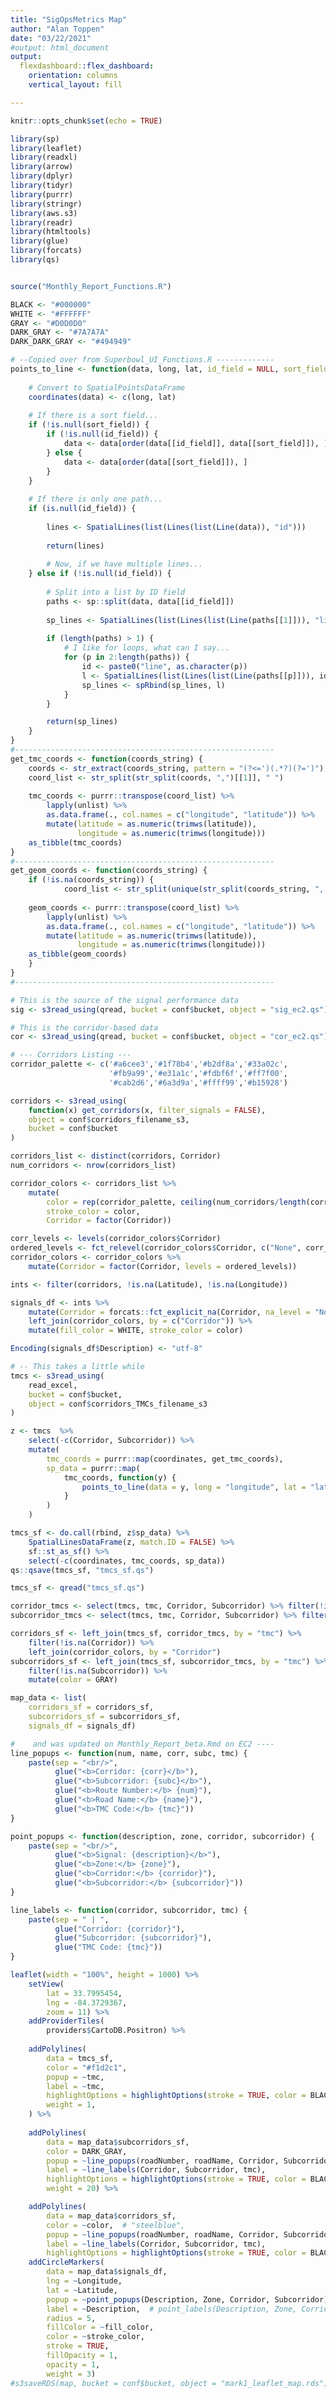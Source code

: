 ```yaml
---
title: "SigOpsMetrics Map"
author: "Alan Toppen"
date: "03/22/2021"
#output: html_document
output: 
  flexdashboard::flex_dashboard:
    orientation: columns
    vertical_layout: fill

---
```



```r
knitr::opts_chunk$set(echo = TRUE)

library(sp)
library(leaflet)
library(readxl)
library(arrow)
library(dplyr)
library(tidyr)
library(purrr)
library(stringr)
library(aws.s3)
library(readr)
library(htmltools)
library(glue)
library(forcats)
library(qs)


source("Monthly_Report_Functions.R")

BLACK <- "#000000"
WHITE <- "#FFFFFF"
GRAY <- "#D0D0D0"
DARK_GRAY <- "#7A7A7A"
DARK_DARK_GRAY <- "#494949"

# --Copied over from Superbowl_UI_Functions.R -------------
points_to_line <- function(data, long, lat, id_field = NULL, sort_field = NULL) {
    
    # Convert to SpatialPointsDataFrame
    coordinates(data) <- c(long, lat)
    
    # If there is a sort field...
    if (!is.null(sort_field)) {
        if (!is.null(id_field)) {
            data <- data[order(data[[id_field]], data[[sort_field]]), ]
        } else {
            data <- data[order(data[[sort_field]]), ]
        }
    }
    
    # If there is only one path...
    if (is.null(id_field)) {
        
        lines <- SpatialLines(list(Lines(list(Line(data)), "id")))
        
        return(lines)
        
        # Now, if we have multiple lines...
    } else if (!is.null(id_field)) {  
        
        # Split into a list by ID field
        paths <- sp::split(data, data[[id_field]])
        
        sp_lines <- SpatialLines(list(Lines(list(Line(paths[[1]])), "line1")))
        
        if (length(paths) > 1) {
            # I like for loops, what can I say...
            for (p in 2:length(paths)) {
                id <- paste0("line", as.character(p))
                l <- SpatialLines(list(Lines(list(Line(paths[[p]])), id)))
                sp_lines <- spRbind(sp_lines, l)
            }
        }

        return(sp_lines)
    }
}
#----------------------------------------------------------
get_tmc_coords <- function(coords_string) {
    coords <- str_extract(coords_string, pattern = "(?<=')(.*?)(?=')")
    coord_list <- str_split(str_split(coords, ",")[[1]], " ")
    
    tmc_coords <- purrr::transpose(coord_list) %>%
        lapply(unlist) %>%
        as.data.frame(., col.names = c("longitude", "latitude")) %>%
        mutate(latitude = as.numeric(trimws(latitude)),
               longitude = as.numeric(trimws(longitude)))
    as_tibble(tmc_coords)
}
#----------------------------------------------------------
get_geom_coords <- function(coords_string) {
    if (!is.na(coords_string)) {
            coord_list <- str_split(unique(str_split(coords_string, ",|:")[[1]]), " ")
    
    geom_coords <- purrr::transpose(coord_list) %>%
        lapply(unlist) %>%
        as.data.frame(., col.names = c("longitude", "latitude")) %>%
        mutate(latitude = as.numeric(trimws(latitude)),
               longitude = as.numeric(trimws(longitude)))
    as_tibble(geom_coords)
    }
}
#----------------------------------------------------------
```



```r

# This is the source of the signal performance data
sig <- s3read_using(qread, bucket = conf$bucket, object = "sig_ec2.qs")

# This is the corridor-based data
cor <- s3read_using(qread, bucket = conf$bucket, object = "cor_ec2.qs")
```



```r

# --- Corridors Listing ---
corridor_palette <- c('#a6cee3','#1f78b4','#b2df8a','#33a02c',
                      '#fb9a99','#e31a1c','#fdbf6f','#ff7f00',
                      '#cab2d6','#6a3d9a','#ffff99','#b15928')

corridors <- s3read_using(
    function(x) get_corridors(x, filter_signals = FALSE),
    object = conf$corridors_filename_s3,
    bucket = conf$bucket
)

corridors_list <- distinct(corridors, Corridor)
num_corridors <- nrow(corridors_list)

corridor_colors <- corridors_list %>% 
    mutate(
        color = rep(corridor_palette, ceiling(num_corridors/length(corridor_palette)))[1:num_corridors],
        stroke_color = color,
        Corridor = factor(Corridor))

corr_levels <- levels(corridor_colors$Corridor)
ordered_levels <- fct_relevel(corridor_colors$Corridor, c("None", corr_levels[corr_levels != "None"]))
corridor_colors <- corridor_colors %>% 
    mutate(Corridor = factor(Corridor, levels = ordered_levels))
```



```r

ints <- filter(corridors, !is.na(Latitude), !is.na(Longitude))

signals_df <- ints %>%
    mutate(Corridor = forcats::fct_explicit_na(Corridor, na_level = "None")) %>%
    left_join(corridor_colors, by = c("Corridor")) %>%
    mutate(fill_color = WHITE, stroke_color = color)

Encoding(signals_df$Description) <- "utf-8"
```



```r

# -- This takes a little while
tmcs <- s3read_using(
    read_excel,
    bucket = conf$bucket,
    object = conf$corridors_TMCs_filename_s3
)

z <- tmcs  %>%
    select(-c(Corridor, Subcorridor)) %>% 
    mutate(
        tmc_coords = purrr::map(coordinates, get_tmc_coords),
        sp_data = purrr::map(
            tmc_coords, function(y) {
                points_to_line(data = y, long = "longitude", lat = "latitude")
            }
        )
    )

tmcs_sf <- do.call(rbind, z$sp_data) %>%
    SpatialLinesDataFrame(z, match.ID = FALSE) %>%
    sf::st_as_sf() %>%
    select(-c(coordinates, tmc_coords, sp_data))
qs::qsave(tmcs_sf, "tmcs_sf.qs")
```



```r
tmcs_sf <- qread("tmcs_sf.qs")
```

```r
corridor_tmcs <- select(tmcs, tmc, Corridor, Subcorridor) %>% filter(!is.na(Corridor))
subcorridor_tmcs <- select(tmcs, tmc, Corridor, Subcorridor) %>% filter(!is.na(Subcorridor))

corridors_sf <- left_join(tmcs_sf, corridor_tmcs, by = "tmc") %>% 
    filter(!is.na(Corridor)) %>%
    left_join(corridor_colors, by = "Corridor")
subcorridors_sf <- left_join(tmcs_sf, subcorridor_tmcs, by = "tmc") %>%
    filter(!is.na(Subcorridor)) %>%
    mutate(color = GRAY)

map_data <- list(
    corridors_sf = corridors_sf, 
    subcorridors_sf = subcorridors_sf, 
    signals_df = signals_df)

```



```r

#    and was updated on Monthly_Report_beta.Rmd on EC2 ----
line_popups <- function(num, name, corr, subc, tmc) {
    paste(sep = "<br/>", 
          glue("<b>Corridor: {corr}</b>"), 
          glue("<b>Subcorridor: {subc}</b>"), 
          glue("<b>Route Number:</b> {num}"),
          glue("<b>Road Name:</b> {name}"),
          glue("<b>TMC Code:</b> {tmc}"))
}

point_popups <- function(description, zone, corridor, subcorridor) {
    paste(sep = "<br/>", 
          glue("<b>Signal: {description}</b>"), 
          glue("<b>Zone:</b> {zone}"),
          glue("<b>Corridor:</b> {corridor}"),
          glue("<b>Subcorridor:</b> {subcorridor}"))
}

line_labels <- function(corridor, subcorridor, tmc) {
    paste(sep = " | ", 
          glue("Corridor: {corridor}"),
          glue("Subcorridor: {subcorridor}"),
          glue("TMC Code: {tmc}"))
}

leaflet(width = "100%", height = 1000) %>% 
    setView(
        lat = 33.7995454, 
        lng = -84.3729367, 
        zoom = 11) %>%
    addProviderTiles(
        providers$CartoDB.Positron) %>% 
    
    addPolylines(
        data = tmcs_sf,
        color = "#f1d2c1",
        popup = ~tmc,
        label = ~tmc,
        highlightOptions = highlightOptions(stroke = TRUE, color = BLACK, opacity = 1),
        weight = 1,
    ) %>%
    
    addPolylines(
        data = map_data$subcorridors_sf,
        color = DARK_GRAY,
        popup = ~line_popups(roadNumber, roadName, Corridor, Subcorridor, tmc),
        label = ~line_labels(Corridor, Subcorridor, tmc),
        highlightOptions = highlightOptions(stroke = TRUE, color = BLACK, opacity = 1),
        weight = 20) %>%

    addPolylines(
        data = map_data$corridors_sf,
        color = ~color,  # "steelblue",
        popup = ~line_popups(roadNumber, roadName, Corridor, Subcorridor, tmc),
        label = ~line_labels(Corridor, Subcorridor, tmc),
        highlightOptions = highlightOptions(stroke = TRUE, color = BLACK, opacity = 1)) %>%
    addCircleMarkers(
        data = map_data$signals_df,
        lng = ~Longitude,
        lat = ~Latitude,
        popup = ~point_popups(Description, Zone, Corridor, Subcorridor),
        label = ~Description,  # point_labels(Description, Zone, Corridor),
        radius = 5,
        fillColor = ~fill_color,
        color = ~stroke_color,
        stroke = TRUE,
        fillOpacity = 1,
        opacity = 1,
        weight = 3)
#s3saveRDS(map, bucket = conf$bucket, object = "mark1_leaflet_map.rds")
```
